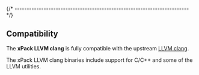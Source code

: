 
{/* ------------------------------------------------------------------------ */}

## Compatibility

The **xPack LLVM clang** is fully compatible with the
upstream [LLVM clang](https://clang.llvm.org/).

The xPack LLVM clang binaries include support for C/C++ and
some of the LLVM utilities.
